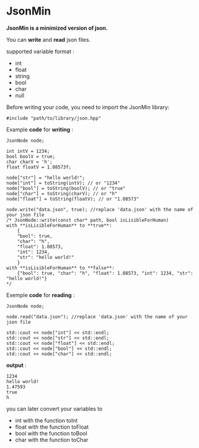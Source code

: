 # JsonMin
**JsonMin is a minimized version of json.**

You can **write** and **read** json files.

supported variable format :
- int 
- float
- string
- bool
- char
- null

Before writing your code, you need to import the JsonMin library:

	#include "path/to/library/json.hpp"

Example **code** for **writing** :

	JsonNode node;

	int intV = 1234;
	bool boolV = true;
	char charV = 'h';
	float floatV = 1.08573f;

	node["str"] = "hello world!";
	node["int"] = toString(intV); // or "1234"
	node["bool"] = toString(boolV); // or "true"
	node["char"] = toString(charV); // or "h"
	node["float"] = toString(floatV); // or "1.08573"

	node.write("data.json", true); //replace 'data.json' with the name of your json file
	/* JsonNode::write(const char* path, bool isLisibleForHuman)
	with **isLisibleForHuman** to **true**:
		{
		"bool": true,
		"char": "h",
		"float": 1.08573,
		"int": 1234,
		"str": "hello world!"
		}
	with **isLisibleForHuman** to **false**:
		{"bool": true, "char": "h", "float": 1.08573, "int": 1234, "str": "hello world!"}
	*/

Exemple **code** for **reading** :

	JsonNode node;

	node.read("data.json"); //replace 'data.json' with the name of your json file

	std::cout << node["int"] << std::endl;
	std::cout << node["str"] << std::endl;
	std::cout << node["float"] << std::endl;
	std::cout << node["bool"] << std::endl;
	std::cout << node["char"] << std::endl;

**output** :
	
	1234
	hello world!
	1.47593
	true
	h

you can later convert your variables to 
- int with the function toInt
- float with the function toFloat 
- bool with the function toBool
- char with the function toChar